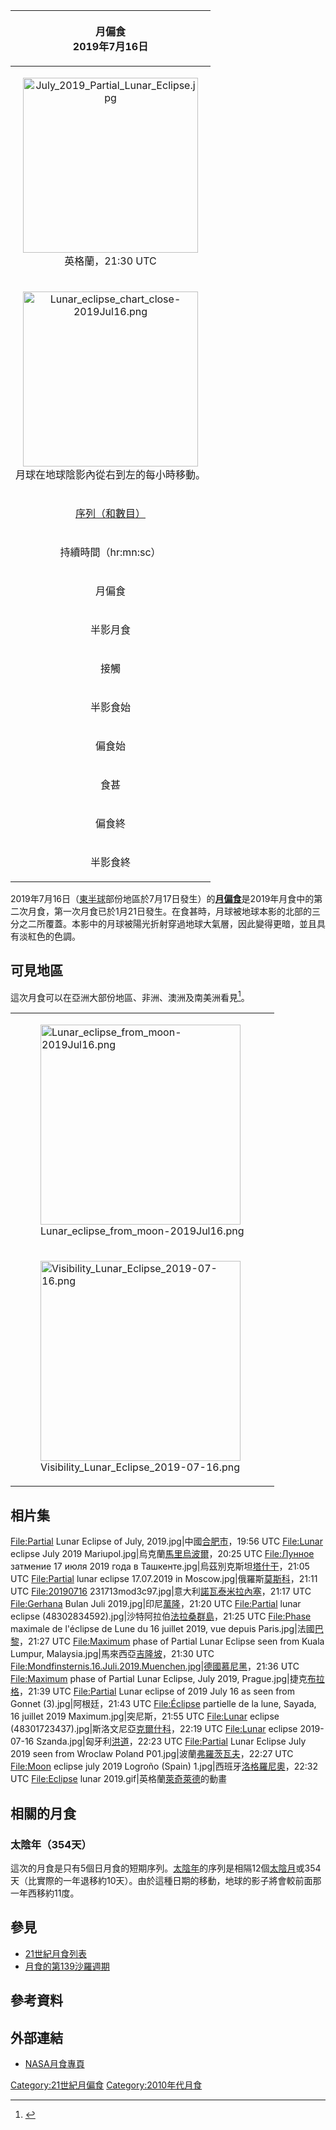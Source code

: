 {{multiple issues|
{{onesource|time=2020-02-07T09:03:21+00:00}}
{{primarysources|time=2020-02-07T09:03:21+00:00}}
{{refimprove|time=2020-02-07T09:03:21+00:00}}
}}
{| class="wikitable" align=right width=240
! bgcolor=#e7dcc3 colspan=2|月偏食<BR>2019年7月16日
|-
| align=center colspan=2|[[File:July_2019_Partial_Lunar_Eclipse.jpg|280px]]<BR>英格蘭{{link-en|泰勒赫斯特|Tilehurst}}，21:30 UTC
|-
| align=center colspan=2|[[File:Lunar_eclipse_chart_close-2019Jul16.png|280px]]<BR>月球在地球陰影內從右到左的每小時移動。
|-
|align=center bgcolor=#c0d0e0| [[沙羅週期|序列（和數目）]] || 139 (22 of 81)
|-
!align=center bgcolor=#c0b0e0 colspan=2| 持續時間（hr:mn:sc）
|-
|align=center bgcolor=#c0a0e0 | 月偏食 || 2:57:56
|-
|align=center bgcolor=#d0d0e0 | 半影月食 || 5:33:43
|-
!align=center bgcolor=#a0d0e0 colspan=2| 接觸
|-
|align=center bgcolor=#d0d0e0 | 半影食始 || 18:43:53 [[UTC|UTC]]
|-
|align=center bgcolor=#c0a0e0 | 偏食始 || 20:01:43
|-
|align=center bgcolor=#a0a0e0| 食甚 || 21:30:44
|-
|align=center bgcolor=#c0a0e0 | 偏食終 || 22:59:39
|-
|align=center bgcolor=#d0d0e0 | 半影食終 || 0:17:36
|}
2019年7月16日（[[東半球|東半球]]部份地區於7月17日發生）的'''[[月偏食|月偏食]]'''是2019年月食中的第二次月食，第一次月食已於1月21日發生。在食甚時，月球被地球本影的北部的三分之二所覆蓋。本影中的月球被陽光折射穿過地球大氣層，因此變得更暗，並且具有淡紅色的色調。

== 可見地區 ==
這次月食可以在亞洲大部份地區、非洲、澳洲及南美洲看見<ref>{{cite web|title=Lunar eclipse july 2019 timing of all countries|url=https://bindassnews.com/lunar-eclipse-july-2019-timing/|publisher=bindassnews.com|access-date=2021-05-11|archive-date=2019-05-07|archive-url=https://web.archive.org/web/20190507072454/https://bindassnews.com/lunar-eclipse-july-2019-timing/}}</ref>。
{| class=wikitable
|[[File:Lunar_eclipse_from_moon-2019Jul16.png|320px]]
|-
|[[File:Visibility_Lunar_Eclipse_2019-07-16.png|320px]]
|}

== 相片集 ==
<gallery>
File:Partial Lunar Eclipse of July, 2019.jpg|中國[[合肥市|合肥市]]，19:56 UTC
File:Lunar eclipse July 2019 Mariupol.jpg|烏克蘭[[馬里烏波爾|馬里烏波爾]]，20:25 UTC
File:Лунное затмение 17 июля 2019 года в Ташкенте.jpg|烏茲別克斯坦[[塔什干|塔什干]]，21:05 UTC
File:Partial lunar eclipse 17.07.2019 in Moscow.jpg|俄羅斯[[莫斯科|莫斯科]]，21:11 UTC
File:20190716 231713mod3c97.jpg|意大利[[諾瓦泰米拉內塞|諾瓦泰米拉內塞]]，21:17 UTC
File:Gerhana Bulan Juli 2019.jpg|印尼[[萬隆|萬隆]]，21:20 UTC
File:Partial lunar eclipse (48302834592).jpg|沙特阿拉伯[[法拉桑群島|法拉桑群島]]，21:25 UTC
File:Phase maximale de l'éclipse de Lune du 16 juillet 2019, vue depuis Paris.jpg|法國[[巴黎|巴黎]]，21:27 UTC
File:Maximum phase of Partial Lunar Eclipse seen from Kuala Lumpur, Malaysia.jpg|馬來西亞[[吉隆坡|吉隆坡]]，21:30 UTC
File:Mondfinsternis.16.Juli.2019.Muenchen.jpg|德國[[慕尼黑|慕尼黑]]，21:36 UTC
File:Maximum phase of Partial Lunar Eclipse, July 2019, Prague.jpg|捷克[[布拉格|布拉格]]，21:39 UTC
File:Partial Lunar eclipse of 2019 July 16 as seen from Gonnet (3).jpg|阿根廷{{link-en|曼努埃爾·B·貢內特|Manuel B. Gonnet}}，21:43 UTC
File:Éclipse partielle de la lune, Sayada, 16 juillet 2019 Maximum.jpg|突尼斯{{link-en|沙耶達 (突尼斯)|Sayada, Tunisia|沙耶達}}，21:55 UTC
File:Lunar eclipse (48301723437).jpg|斯洛文尼亞[[克爾什科|克爾什科]]，22:19 UTC
File:Lunar eclipse 2019-07-16 Szanda.jpg|匈牙利[[洪道|洪道]]，22:23 UTC
File:Partial Lunar Eclipse July 2019 seen from Wroclaw Poland P01.jpg|波蘭[[弗羅茨瓦夫|弗羅茨瓦夫]]，22:27 UTC
File:Moon eclipse july 2019 Logroño (Spain) 1.jpg|西班牙[[洛格羅尼奧|洛格羅尼奧]]，22:32 UTC
File:Eclipse lunar 2019.gif|英格蘭[[萊奇萊德|萊奇萊德]]的動畫
</gallery>

== 相關的月食 ==
=== 太陰年（354天） ===
這次的月食是只有5個日月食的短期序列。[[陰曆|太陰年]]的序列是相隔12個[[朔望月|太陰月]]或354天（比實際的一年退移約10天）。由於這種日期的移動，地球的影子將會較前面那一年西移約11度。

{{Lunar eclipse set 2016-2020}}

== 參見 ==
{{portal box|天文學}}
* [[21世紀月食列表|21世紀月食列表]]
* [[月食的第139沙羅週期|月食的第139沙羅週期]]

== 參考資料 ==
{{reflist}}

== 外部連結 ==
* [http://eclipse.gsfc.nasa.gov/lunar.html NASA月食專頁]{{Wayback|url=http://eclipse.gsfc.nasa.gov/lunar.html |date=20181231235927 }}{{en icon}}
{{月食}}

[[Category:21世紀月偏食|Category:21世紀月偏食]]
[[Category:2010年代月食|Category:2010年代月食]]